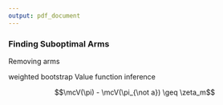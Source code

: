 ```yaml
---
output: pdf_document
---
```


### Finding Suboptimal Arms

Removing arms 

weighted bootstrap \cite{rubin1981bayesian, ma2005robust}
Value function inference\cite{wu2021resampling}

$$\mcV(\pi) - \mcV(\pi_{\not a}) \geq \zeta_m$$

